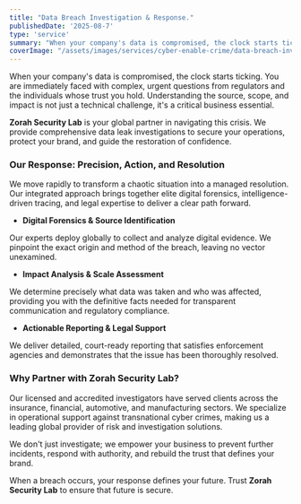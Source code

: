 ```yaml
---
title: "Data Breach Investigation & Response."
publishedDate: '2025-08-7'
type: 'service'
summary: "When your company's data is compromised, the clock starts ticking. You are immediately faced with complex, urgent questions from regulators and the individuals whose trust you hold. "
coverImage: "/assets/images/services/cyber-enable-crime/data-breach-investigation-cover-img.jpg"
---
```



When your company's data is compromised, the clock starts ticking. You are immediately faced with complex, urgent questions from regulators and the individuals whose trust you hold. Understanding the source, scope, and impact is not just a technical challenge, it's a critical business essential.

**Zorah Security Lab** is your global partner in navigating this crisis. We provide comprehensive data leak investigations to secure your operations, protect your brand, and guide the restoration of confidence.

 

### Our Response: Precision, Action, and Resolution

We move rapidly to transform a chaotic situation into a managed resolution. Our integrated approach brings together elite digital forensics, intelligence-driven tracing, and legal expertise to deliver a clear path forward.

- **Digital     Forensics & Source Identification**

Our experts deploy globally to collect and analyze digital evidence. We pinpoint the exact origin and method of the breach, leaving no vector unexamined.

 

- **Impact     Analysis & Scale Assessment**

We determine precisely what data was taken and who was affected, providing you with the definitive facts needed for transparent communication and regulatory compliance.

 

- **Actionable     Reporting & Legal Support**

We deliver detailed, court-ready reporting that satisfies enforcement agencies and demonstrates that the issue has been thoroughly resolved.

 

### Why Partner with Zorah Security Lab?

Our licensed and accredited investigators have served clients across the insurance, financial, automotive, and manufacturing sectors. We specialize in operational support against transnational cyber crimes, making us a leading global provider of risk and investigation solutions.

We don't just investigate; we empower your business to prevent further incidents, respond with authority, and rebuild the trust that defines your brand.

When a breach occurs, your response defines your future. Trust **Zorah Security Lab** to ensure that future is secure.

 
